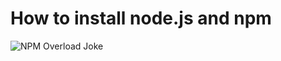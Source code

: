 # How to install node.js and npm

![NPM Overload Joke](/public/assets/lessons/install_npm/npm-jokes-1.png)